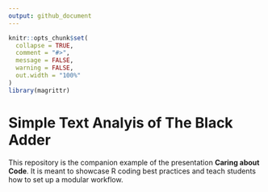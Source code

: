 ```yaml
---
output: github_document
---
```


<!-- README.md is generated from README.Rmd. Please edit that file -->

```r
knitr::opts_chunk$set(
  collapse = TRUE,
  comment = "#>",
  message = FALSE,
  warning = FALSE,
  out.width = "100%"
)
library(magrittr)
```

# Simple Text Analyis of The Black Adder

This repository is the companion example of the presentation **Caring about Code**. It is meant to showcase R coding best practices and teach students how to set up a modular workflow.
